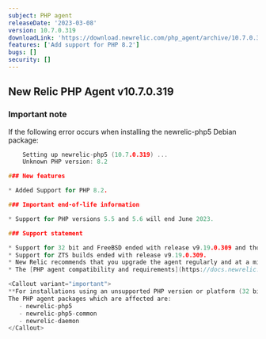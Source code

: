 ```yaml
---
subject: PHP agent
releaseDate: '2023-03-08'
version: 10.7.0.319
downloadLink: 'https://download.newrelic.com/php_agent/archive/10.7.0.319'
features: ['Add support for PHP 8.2']
bugs: []
security: []
---
```

## New Relic PHP Agent v10.7.0.319

### Important note

If the following error occurs when installing the newrelic-php5 Debian package:

```c
    Setting up newrelic-php5 (10.7.0.319) ...
    Unknown PHP version: 8.2

### New features

* Added Support for PHP 8.2.

### Important end-of-life information

* Support for PHP versions 5.5 and 5.6 will end June 2023.

### Support statement

* Support for 32 bit and FreeBSD ended with release v9.19.0.309 and those binaries **are no longer provided**.
* Support for ZTS builds ended with release v9.19.0.309.
* New Relic recommends that you upgrade the agent regularly and at a minimum every 3 months. For more information on supported agent versions and EOL timelines, check out our [PHP EOL policy](https://docs.newrelic.com/docs/apm/agents/php-agent/getting-started/php-agent-eol-policy/).
* The [PHP agent compatibility and requirements](https://docs.newrelic.com/docs/apm/agents/php-agent/getting-started/php-agent-compatibility-requirements/) page should be consulted for the latest information on supported PHP versions and platforms.

<Callout variant="important">
**For installations using an unsupported PHP version or platform (32 bit, FreeBSD, ZTS, etc), it's highly recommended that you disable the auto-update mechanisms for the PHP agent packages.** This can be done by adding the PHP agent packages to an exclusion list for package upgrades. Or you could version pin the PHP agent package to an agent version that supports the old, unsupported feature(s). Failure to prevent upgrades may result in a newer agent release being installed and removal of support for the required, unsupported features. This would disrupt APM data collection.
The PHP agent packages which are affected are:
   - newrelic-php5
   - newrelic-php5-common
   - newrelic-daemon
</Callout>

